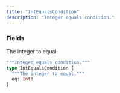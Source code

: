 ```yaml
---
title: "IntEqualsCondition"
description: "Integer equals condition."
---
```


### Fields

<ResponseField name="eq" type="Int!" required>
  The integer to equal.
</ResponseField>


```graphql IntEqualsCondition
"""Integer equals condition."""
type IntEqualsCondition {
  """The integer to equal."""
  eq: Int!
}
```
